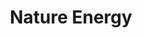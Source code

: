 ---
title: "Nature Energy"
meta_title: "Nature Energy craft"
description: "Craft de Nature Energy"
rank: "d"
draft: false
name: "Nature Energy"
recipe_img: "https://wiki.pokexgames.com/images/b/bc/Nature_Energy.png"
level: 20
craft_time: 1
result: 1
value_npc: 1
ingredients:
  - name: "Pure Grass"
    quantity: 100
    item_img: "https://wiki.pokexgames.com/images/b/bc/Pure_Grass.png"
    value_npc: 1
---